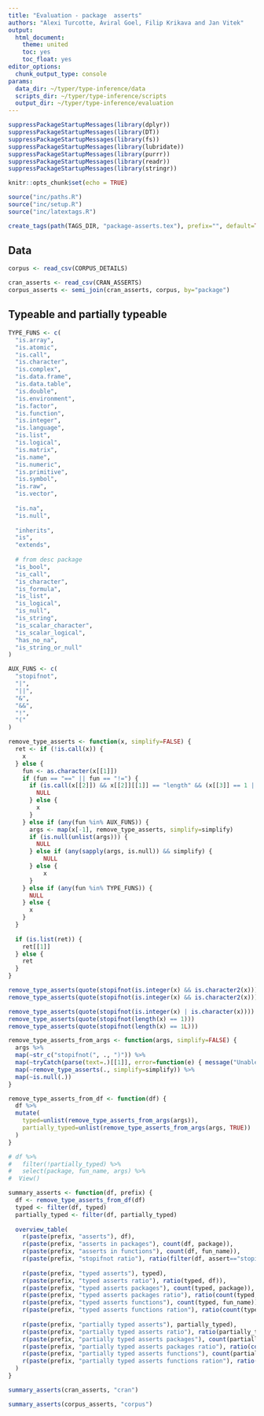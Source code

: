 ```yaml
---
title: "Evaluation - package  asserts"
authors: "Alexi Turcotte, Aviral Goel, Filip Krikava and Jan Vitek"
output: 
  html_document: 
    theme: united
    toc: yes
    toc_float: yes
editor_options: 
  chunk_output_type: console
params:
  data_dir: ~/typer/type-inference/data
  scripts_dir: ~/typer/type-inference/scripts
  output_dir: ~/typer/type-inference/evaluation
---
```


```r
suppressPackageStartupMessages(library(dplyr))
suppressPackageStartupMessages(library(DT))
suppressPackageStartupMessages(library(fs))
suppressPackageStartupMessages(library(lubridate))
suppressPackageStartupMessages(library(purrr))
suppressPackageStartupMessages(library(readr))
suppressPackageStartupMessages(library(stringr))

knitr::opts_chunk$set(echo = TRUE)

source("inc/paths.R")
source("inc/setup.R")
source("inc/latextags.R")

create_tags(path(TAGS_DIR, "package-asserts.tex"), prefix="", default=TRUE)
```

## Data

```r
corpus <- read_csv(CORPUS_DETAILS)
```

```r
cran_asserts <- read_csv(CRAN_ASSERTS)
corpus_asserts <- semi_join(cran_asserts, corpus, by="package")
```

## Typeable and partially typeable

```r
TYPE_FUNS <- c(
  "is.array",
  "is.atomic",
  "is.call",
  "is.character",
  "is.complex",
  "is.data.frame",
  "is.data.table",
  "is.double",
  "is.environment",
  "is.factor",
  "is.function",
  "is.integer",
  "is.language",
  "is.list",
  "is.logical",
  "is.matrix",
  "is.name",
  "is.numeric",
  "is.primitive",
  "is.symbol",
  "is.raw",
  "is.vector",
  
  "is.na",
  "is.null",
  
  "inherits",
  "is",
  "extends",
  
  # from desc package
  "is_bool",
  "is_call",
  "is_character",
  "is_formula",
  "is_list",
  "is_logical",
  "is_null",
  "is_string",
  "is_scalar_character",
  "is_scalar_logical",
  "has_no_na",
  "is_string_or_null"
)

AUX_FUNS <- c(
  "stopifnot",
  "|",
  "||",
  "&",
  "&&",
  "!",
  "("
)

remove_type_asserts <- function(x, simplify=FALSE) {
  ret <- if (!is.call(x)) {
    x
  } else {
    fun <- as.character(x[[1]])
    if (fun == "==" || fun == "!=") {
      if (is.call(x[[2]]) && x[[2]][[1]] == "length" && (x[[3]] == 1 || x[[3]] == 1L)) {
        NULL
      } else {
        x
      }
    } else if (any(fun %in% AUX_FUNS)) {
      args <- map(x[-1], remove_type_asserts, simplify=simplify)
      if (is.null(unlist(args))) {
        NULL
      } else if (any(sapply(args, is.null)) && simplify) {
          NULL
      } else {
          x
      }
    } else if (any(fun %in% TYPE_FUNS)) {
      NULL
    } else {
      x
    }
  }
  
  if (is.list(ret)) {
    ret[[1]]
  } else {
    ret
  }
}

remove_type_asserts(quote(stopifnot(is.integer(x) && is.character2(x))))
remove_type_asserts(quote(stopifnot(is.integer(x) && is.character2(x))), simplify = T)

remove_type_asserts(quote(stopifnot(is.integer(x) | is.character(x))))
remove_type_asserts(quote(stopifnot(length(x) == 1)))
remove_type_asserts(quote(stopifnot(length(x) == 1L)))
```


```r
remove_type_asserts_from_args <- function(args, simplify=FALSE) {
  args %>%
  map(~str_c("stopifnot(", ., ")")) %>%
  map(~tryCatch(parse(text=.)[[1]], error=function(e) { message("Unable to parse: ",., " : ", e$message); NA })) %>%
  map(~remove_type_asserts(., simplify=simplify)) %>%
  map(~is.null(.))
}

remove_type_asserts_from_df <- function(df) {
  df %>%
  mutate(
    typed=unlist(remove_type_asserts_from_args(args)),
    partially_typed=unlist(remove_type_asserts_from_args(args, TRUE))
  )
}

# df %>%
#   filter(!partially_typed) %>%
#   select(package, fun_name, args) %>%
#  View()
```

```r
summary_asserts <- function(df, prefix) {
  df <- remove_type_asserts_from_df(df)
  typed <- filter(df, typed)
  partially_typed <- filter(df, partially_typed)
  
  overview_table(
    r(paste(prefix, "asserts"), df),
    r(paste(prefix, "asserts in packages"), count(df, package)),
    r(paste(prefix, "asserts in functions"), count(df, fun_name)),
    r(paste(prefix, "stopifnot ratio"), ratio(filter(df, assert=="stopifnot"), df)),
    
    r(paste(prefix, "typed asserts"), typed),
    r(paste(prefix, "typed asserts ratio"), ratio(typed, df)),
    r(paste(prefix, "typed asserts packages"), count(typed, package)),
    r(paste(prefix, "typed asserts packages ratio"), ratio(count(typed, package), count(df, package))),
    r(paste(prefix, "typed asserts functions"), count(typed, fun_name)),
    r(paste(prefix, "typed asserts functions ration"), ratio(count(typed, fun_name), count(df, fun_name))),
  
    r(paste(prefix, "partially typed asserts"), partially_typed),
    r(paste(prefix, "partially typed asserts ratio"), ratio(partially_typed, df)),
    r(paste(prefix, "partially typed asserts packages"), count(partially_typed, package)),
    r(paste(prefix, "partially typed asserts packages ratio"), ratio(count(partially_typed, package), count(df, package))),
    r(paste(prefix, "partially typed asserts functions"), count(partially_typed, fun_name)),
    r(paste(prefix, "partially typed asserts functions ration"), ratio(count(partially_typed, fun_name), count(df, fun_name))),
  )
}
```

```r
summary_asserts(cran_asserts, "cran")
```

```r
summary_asserts(corpus_asserts, "corpus")
```
